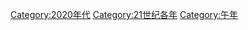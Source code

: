 {{catmore}}
{{Decade category header|decade=2020}}
{{Commonscat|2026}}

[[Category:2020年代|Category:2020年代]]
[[Category:21世纪各年|Category:21世纪各年]]
[[Category:午年|Category:午年]]